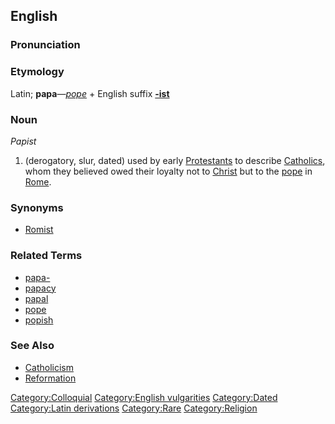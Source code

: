 ==English==

===Pronunciation===
{{substub}}

===Etymology===
Latin; '''papa'''&mdash;''[[pope]]'' + English suffix '''[[-ist]]'''

===Noun===
''Papist''

# (derogatory, slur, dated) used by early [[Protestant]]s to describe [[Catholic]]s, whom they believed owed their loyalty not to [[Christ]] but to the [[pope]] in [[Rome]].

===Synonyms===
* [[Romist]]

===Related Terms===
* [[papa-]]
* [[papacy]]
* [[papal]]
* [[pope]]
* [[popish]]

===See Also===
* [[Catholicism]]
* [[Reformation]]

[[Category:Colloquial]]
[[Category:English vulgarities]]
[[Category:Dated]]
[[Category:Latin derivations]]
[[Category:Rare]]
[[Category:Religion]]